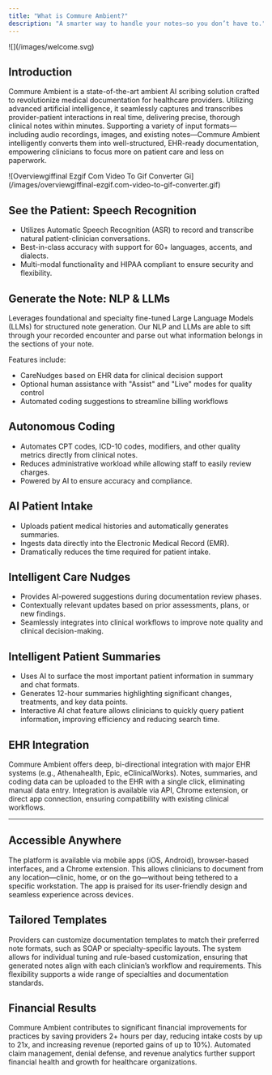 ```yaml
---
title: "What is Commure Ambient?"
description: "A smarter way to handle your notes—so you don’t have to."
---
```


<Frame>
  ![](/images/welcome.svg)
</Frame>

## Introduction

Commure Ambient is a state-of-the-art ambient AI scribing solution crafted to revolutionize medical documentation for healthcare providers. Utilizing advanced artificial intelligence, it seamlessly captures and transcribes provider-patient interactions in real time, delivering precise, thorough clinical notes within minutes. Supporting a variety of input formats—including audio recordings, images, and existing notes—Commure Ambient intelligently converts them into well-structured, EHR-ready documentation, empowering clinicians to focus more on patient care and less on paperwork.

<Frame>
  ![Overviewgiffinal Ezgif Com Video To Gif Converter Gi](/images/overviewgiffinal-ezgif.com-video-to-gif-converter.gif)
</Frame>

## See the Patient: Speech Recognition

- Utilizes Automatic Speech Recognition (ASR) to record and transcribe natural patient-clinician conversations.
- Best-in-class accuracy with support for 60+ languages, accents, and dialects.
- Multi-modal functionality and HIPAA compliant to ensure security and flexibility.

## Generate the Note: NLP & LLMs

Leverages foundational and specialty fine-tuned Large Language Models (LLMs) for structured note generation. Our NLP and LLMs are able to sift through your recorded encounter and parse out what information belongs in the sections of your note.

Features include:

- CareNudges based on EHR data for clinical decision support
- Optional human assistance with "Assist" and "Live" modes for quality control
- Automated coding suggestions to streamline billing workflows

## Autonomous Coding

- Automates CPT codes, ICD-10 codes, modifiers, and other quality metrics directly from clinical notes.
- Reduces administrative workload while allowing staff to easily review charges.
- Powered by AI to ensure accuracy and compliance.

## AI Patient Intake

- Uploads patient medical histories and automatically generates summaries.
- Ingests data directly into the Electronic Medical Record (EMR).
- Dramatically reduces the time required for patient intake.

## Intelligent Care Nudges

- Provides AI-powered suggestions during documentation review phases.
- Contextually relevant updates based on prior assessments, plans, or new findings.
- Seamlessly integrates into clinical workflows to improve note quality and clinical decision-making.

## Intelligent Patient Summaries

- Uses AI to surface the most important patient information in summary and chat formats.
- Generates 12-hour summaries highlighting significant changes, treatments, and key data points.
- Interactive AI chat feature allows clinicians to quickly query patient information, improving efficiency and reducing search time.

## EHR Integration

Commure Ambient offers deep, bi-directional integration with major EHR systems (e.g., Athenahealth, Epic, eClinicalWorks). Notes, summaries, and coding data can be uploaded to the EHR with a single click, eliminating manual data entry. Integration is available via API, Chrome extension, or direct app connection, ensuring compatibility with existing clinical workflows.

---

## Accessible Anywhere

The platform is available via mobile apps (iOS, Android), browser-based interfaces, and a Chrome extension. This allows clinicians to document from any location—clinic, home, or on the go—without being tethered to a specific workstation. The app is praised for its user-friendly design and seamless experience across devices.

## Tailored Templates

Providers can customize documentation templates to match their preferred note formats, such as SOAP or specialty-specific layouts. The system allows for individual tuning and rule-based customization, ensuring that generated notes align with each clinician’s workflow and requirements. This flexibility supports a wide range of specialties and documentation standards.

## Financial Results

Commure Ambient contributes to significant financial improvements for practices by saving providers 2+ hours per day, reducing intake costs by up to 21x, and increasing revenue (reported gains of up to 10%). Automated claim management, denial defense, and revenue analytics further support financial health and growth for healthcare organizations.